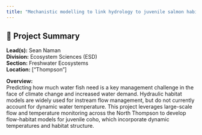 ```yaml
---
title: "Mechanistic modelling to link hydrology to juvenile salmon habitat quality and productivity"
---
```


## 🧬 Project Summary

**Lead(s):** Sean Naman  
**Division:** Ecosystem Sciences (ESD)  
**Section:** Freshwater Ecosystems  
**Location:** ["Thompson"]  

**Overview:**  
Predicting how much water fish need is a key management challenge in the face of climate change and increased water demand. Hydraulic habitat models are widely used for instream flow management, but do not currently account for dynamic water temperature. This project leverages large-scale flow and temperature monitoring across the North Thompson to develop flow-habitat models for juvenile coho, which incorporate dynamic temperatures and habitat structure.
